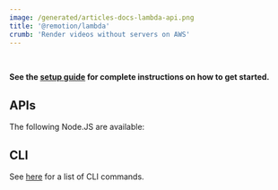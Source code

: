 ```yaml
---
image: /generated/articles-docs-lambda-api.png
title: '@remotion/lambda'
crumb: 'Render videos without servers on AWS'
---
```



<Installation pkg="@remotion/lambda" />
<br />

**See the [setup guide](/docs/lambda/setup) for complete instructions on how to get started.**

## APIs

The following Node.JS are available:

<TableOfContents />

## CLI

See [here](/docs/lambda/cli) for a list of CLI commands.
